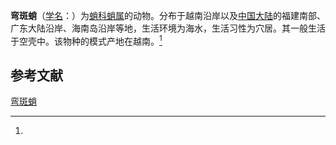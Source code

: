 {{Speciesbox
| name = 弯斑蛸
| status = 
| status_system = 
| image = 
| genus = Octopus
| species = dollgusi
| authority = (Robson, 1929)<ref name='id10920'>{{cite web| url =http://www.bioinfo.cn/db05/BjdwSpecies.php?action=view&id=10920| title =弯斑蛸| work =《中国动物物种编目数据库》| publisher =中国科学院微生物研究所| author =中国科学院动物研究所| accessdate =2009-04-28| deadurl =yes| archiveurl =https://web.archive.org/web/20160305084652/http://www.bioinfo.cn/db05/BjdwSpecies.php?action=view&id=10920| archivedate =2016-03-05}}</ref>
}}

'''弯斑蛸'''（[[学名|学名]]：{{lang|la|''Octopus dollgusi''}}）为[[蛸科|蛸科]][[蛸属|蛸属]]的动物。分布于越南沿岸以及[[中国大陆|中国大陆]]的福建南部、广东大陆沿岸、海南岛沿岸等地，生活环境为海水，生活习性为穴居。其一般生活于空壳中。该物种的模式产地在越南。<ref name='id10920'/>

== 参考文献 ==
{{reflist}}

{{Wikispecies|Octopus dollgusi}}

[[Category:蛸属|弯斑蛸]]


{{章魚小作品}}